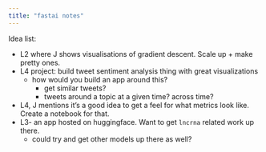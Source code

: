```yaml
---
title: "fastai notes"
---
```


Idea list:

* L2 where J shows visualisations of gradient descent. Scale up + make pretty ones.
* L4 project: build tweet sentiment analysis thing with great visualizations
    * how would you build an app around this?
        * get similar tweets?
        * tweets around a topic at a given time? across time?
* L4, J mentions it's a good idea to get a feel for what metrics look like. Create a notebook for that.
* L3- an app hosted on huggingface. Want to get `lncrna` related work up there.
    * could try and get other models up there as well?
